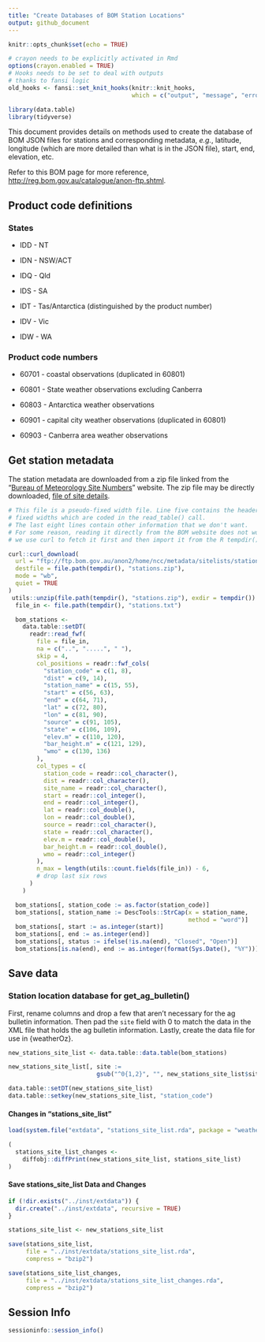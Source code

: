 ```yaml
---
title: "Create Databases of BOM Station Locations"
output: github_document
---
```


  ```r
knitr::opts_chunk$set(echo = TRUE)
```

```r
# crayon needs to be explicitly activated in Rmd
options(crayon.enabled = TRUE)
# Hooks needs to be set to deal with outputs
# thanks to fansi logic
old_hooks <- fansi::set_knit_hooks(knitr::knit_hooks,
                                   which = c("output", "message", "error"))

library(data.table)
library(tidyverse)
```

This document provides details on methods used to create the database of BOM JSON files for stations and corresponding metadata, _e.g._, latitude, longitude (which are more detailed than what is in the JSON file), start, end, elevation, etc.

Refer to this BOM page for more reference, <http://reg.bom.gov.au/catalogue/anon-ftp.shtml>.

## Product code definitions

### States

  - IDD - NT

  - IDN - NSW/ACT

  - IDQ - Qld

  - IDS - SA
  
  - IDT - Tas/Antarctica (distinguished by the product number)
  
  - IDV - Vic
  
  - IDW - WA

### Product code numbers

  - 60701 - coastal observations (duplicated in 60801)
  
  - 60801 - State weather observations excluding Canberra
  
  - 60803 - Antarctica weather observations
  
  - 60901 - capital city weather observations (duplicated in 60801)
  
  - 60903 - Canberra area weather observations

## Get station metadata

The station metadata are downloaded from a zip file linked from the "[Bureau of Meteorology Site Numbers](http://www.bom.gov.au/climate/cdo/about/site-num.shtml)" website.
The zip file may be directly downloaded, [file of site details](ftp://ftp.bom.gov.au/anon2/home/ncc/metadata/sitelists/stations.zip).

```r
# This file is a pseudo-fixed width file. Line five contains the headers at
# fixed widths which are coded in the read_table() call.
# The last eight lines contain other information that we don't want.
# For some reason, reading it directly from the BOM website does not work, so
# we use curl to fetch it first and then import it from the R tempdir().

curl::curl_download(
  url = "ftp://ftp.bom.gov.au/anon2/home/ncc/metadata/sitelists/stations.zip",
  destfile = file.path(tempdir(), "stations.zip"),
  mode = "wb",
  quiet = TRUE
)
 utils::unzip(file.path(tempdir(), "stations.zip"), exdir = tempdir())
  file_in <- file.path(tempdir(), "stations.txt")

  bom_stations <-
    data.table::setDT(
      readr::read_fwf(
        file = file_in,
        na = c("..", ".....", " "),
        skip = 4,
        col_positions = readr::fwf_cols(
          "station_code" = c(1, 8),
          "dist" = c(9, 14),
          "station_name" = c(15, 55),
          "start" = c(56, 63),
          "end" = c(64, 71),
          "lat" = c(72, 80),
          "lon" = c(81, 90),
          "source" = c(91, 105),
          "state" = c(106, 109),
          "elev.m" = c(110, 120),
          "bar_height.m" = c(121, 129),
          "wmo" = c(130, 136)
        ),
        col_types = c(
          station_code = readr::col_character(),
          dist = readr::col_character(),
          site_name = readr::col_character(),
          start = readr::col_integer(),
          end = readr::col_integer(),
          lat = readr::col_double(),
          lon = readr::col_double(),
          source = readr::col_character(),
          state = readr::col_character(),
          elev.m = readr::col_double(),
          bar_height.m = readr::col_double(),
          wmo = readr::col_integer()
        ),
        n_max = length(utils::count.fields(file_in)) - 6,
        # drop last six rows
      )
    )

  bom_stations[, station_code := as.factor(station_code)]
  bom_stations[, station_name := DescTools::StrCap(x = station_name,
                                                   method = "word")]
  bom_stations[, start := as.integer(start)]
  bom_stations[, end := as.integer(end)]
  bom_stations[, status := ifelse(!is.na(end), "Closed", "Open")]
  bom_stations[is.na(end), end := as.integer(format(Sys.Date(), "%Y"))]
```

## Save data

### Station location database for get_ag_bulletin()

First, rename columns and drop a few that aren't necessary for the ag bulletin information.
Then pad the `site` field with 0 to match the data in the XML file that holds the ag bulletin information.
Lastly, create the data file for use in {weatherOz}.

```r
new_stations_site_list <- data.table::data.table(bom_stations)

new_stations_site_list[, site :=
                         gsub("^0{1,2}", "", new_stations_site_list$site)]

data.table::setDT(new_stations_site_list)
data.table::setkey(new_stations_site_list, "station_code")
```

#### Changes in "stations_site_list"

```r
load(system.file("extdata", "stations_site_list.rda", package = "weatherOz"))

(
  stations_site_list_changes <-
    diffobj::diffPrint(new_stations_site_list, stations_site_list)
)
```

#### Save stations_site_list Data and Changes

```r
if (!dir.exists("../inst/extdata")) {
  dir.create("../inst/extdata", recursive = TRUE)
}

stations_site_list <- new_stations_site_list

save(stations_site_list,
     file = "../inst/extdata/stations_site_list.rda",
     compress = "bzip2")

save(stations_site_list_changes,
     file = "../inst/extdata/stations_site_list_changes.rda",
     compress = "bzip2")
```

## Session Info

```r
sessioninfo::session_info()
```
